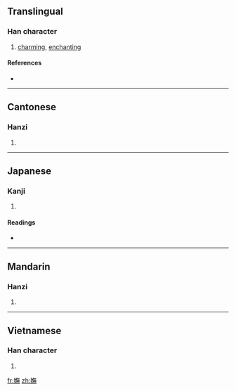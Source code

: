 {{also|妩}}
==Translingual==

===Han character===
{{Han char|rn=38|rad=女|as=12|sn=15|four=4843<sub>1</sub>|canj=女人廿火 (VOTF)}}

# [[charming]], [[enchanting]]

====References====
* {{Han ref|kx=0270.340|dkj=06701|dj=0538.300|hdz=21081.040|uh=5AF5|ud=23285|bh=BC61|bd=48225}}

----

==Cantonese==

===Hanzi===
{{yue-hanzi|jyut=|y=mou5|sim=妩}}

# {{defn|Cantonese|sort=女12}}

----

==Japanese==

===Kanji===
{{ja-kanji|grade=|rs=女12}}

# {{defn|Japanese}}

====Readings====
* {{ja-readings|on=[[ぶ]] (bu), [[む]] (mu)|kun=[[こびる]] (kobiru), [[みめよい]] (mimeyoi)}}

----

==Mandarin==

===Hanzi===
{{cmn-hanzi|sim=妩|pin=[[wǔ]] ([[wu3]])|wg=wu<sup>3</sup>}}

# {{defn|Mandarin|sort=女12}}

----

==Vietnamese==

===Han character===
{{vi-hantu|[[vũ]]|rs=女12}}

# {{defn|Vietnamese|sort=女12}}

[[fr:嫵]]
[[zh:嫵]]